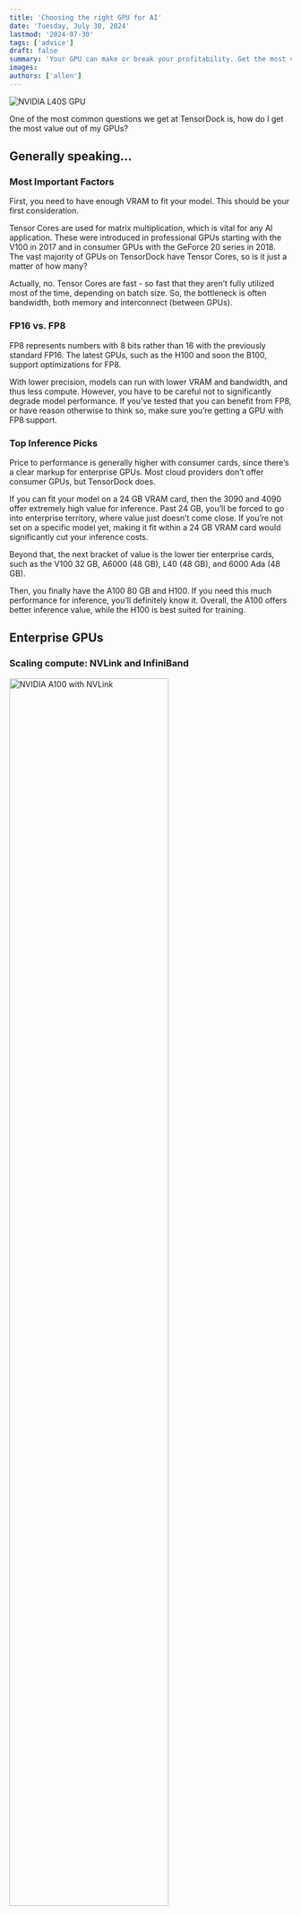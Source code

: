 ```yaml
---
title: 'Choosing the right GPU for AI'
date: 'Tuesday, July 30, 2024'
lastmod: '2024-07-30'
tags: ['advice']
draft: false
summary: 'Your GPU can make or break your profitability. Get the most value out of your compute!'
images:
authors: ['allen']
---
```


![NVIDIA L40S GPU](/static/images/gpu-l40s.jpg)

One of the most common questions we get at TensorDock is, how do I get the most value out of my GPUs?

## Generally speaking...

### Most Important Factors

First, you need to have enough VRAM to fit your model. This should be your first consideration.

Tensor Cores are used for matrix multiplication, which is vital for any AI application. These were
introduced in professional GPUs starting with the V100 in 2017 and in consumer GPUs with the GeForce
20 series in 2018. The vast majority of GPUs on TensorDock have Tensor Cores, so is it just a matter of how many?

Actually, no. Tensor Cores are fast - so fast that they aren’t fully utilized most of the time, depending
on batch size. So, the bottleneck is often bandwidth, both memory and interconnect (between GPUs).

### FP16 vs. FP8

FP8 represents numbers with 8 bits rather than 16 with the previously standard FP16. The latest GPUs,
such as the H100 and soon the B100, support optimizations for FP8.

With lower precision, models can run with lower VRAM and bandwidth, and thus less compute. However,
you have to be careful not to significantly degrade model performance. If you’ve tested that you can
benefit from FP8, or have reason otherwise to think so, make sure you’re getting a GPU with FP8 support.

### Top Inference Picks

Price to performance is generally higher with consumer cards, since there’s a clear markup for enterprise GPUs.
Most cloud providers don’t offer consumer GPUs, but TensorDock does.

If you can fit your model on a 24 GB VRAM card, then the 3090 and 4090 offer extremely high value for inference.
Past 24 GB, you’ll be forced to go into enterprise territory, where value just doesn’t come close. If you’re not
set on a specific model yet, making it fit within a 24 GB VRAM card would significantly cut your inference costs.

Beyond that, the next bracket of value is the lower tier enterprise cards, such as the V100 32 GB, A6000 (48 GB),
L40 (48 GB), and 6000 Ada (48 GB).

Then, you finally have the A100 80 GB and H100. If you need this much performance for inference, you’ll definitely
know it. Overall, the A100 offers better inference value, while the H100 is best suited for training.

## Enterprise GPUs

### Scaling compute: NVLink and InfiniBand

<img src="/static/images/gpu-nvlink.jpg" width="75%" alt="NVIDIA A100 with NVLink"></img>

Since GPUs have to be interconnected and limited by bandwidth, scaling a server from one GPU to eight doesn’t
automatically achieve 8x performance. Modern GPUs support faster interconnect, so this dropoff becomes more
dramatic with older GPUs such as the V100.

On TensorDock, your VM automatically passes through NVLink interconnect when available if you rent a
2x, 4x, or 8x H100/A100 server.

While NVLink interconnects GPUs within a server, InfiniBand interconnects multiple servers together.
Expect to see a slight premium for InfiniBand of around 5-10%. Keep in mind it’s not really necessary
unless you’re training extremely large models.

For inference, we’ve seen that running open-source models with 4 GPUs per VM and two instances running
per 8xH100 node yields best performance, better than models running 2 GPUs or 8 GPUs. Additionally,
we’ve seen that the throughput of TensorRT-LLM with Triton inference is around double that of vLLM.

### SXM vs PCIe (H100, A100, and V100 only)

<img src="/static/images/gpu-a100sxm.png" width="75%" alt="NVIDIA A100 SXM4 server"></img>

SXM is a proprietary NVIDIA form factor that allows for increased power delivery, cooling, and bandwidth.
Cloud providers who only offer PCIe often don’t specify whether their H100s are SXM or PCIe. That’s because
PCIe has much lower performance, up to 25%! This is because the H100 PCIe has just 2 TB/s of memory bandwidth
compared to SXM5’s 3.35 TB/s. Overall, SXM integrates GPUs within a server so closely that they can effectively
operate as a single extremely large GPU. For the A100 and V100, there isn’t much difference in performance,
so just go with whatever is less expensive.
